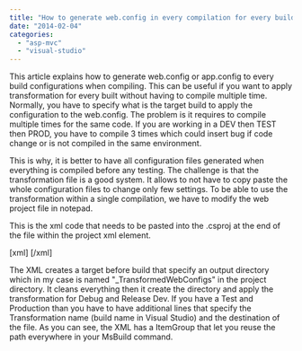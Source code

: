 ```yaml
---
title: "How to generate web.config in every compilation for every build configuration"
date: "2014-02-04"
categories: 
  - "asp-mvc"
  - "visual-studio"
---
```


This article explains how to generate web.config or app.config to every build configurations when compiling. This can be useful if you want to apply transformation for every built without having to compile multiple time. Normally, you have to specify what is the target build to apply the configuration to the web.config. The problem is it requires to compile multiple times for the same code. If you are working in a DEV then TEST then PROD, you have to compile 3 times which could insert bug if code change or is not compiled in the same environment.

This is why, it is better to have all configuration files generated when everything is compiled before any testing. The challenge is that the transformation file is a good system. It allows to not have to copy paste the whole configuration files to change only few settings. To be able to use the transformation within a single compilation, we have to modify the web project file in notepad.

This is the xml code that needs to be pasted into the .csproj at the end of the file within the project xml element.

\[xml\] <Target Name="BeforeBuild"> <!-- Variable that contains the path of where the configuration file will be located --> <ItemGroup> <TransformedWebConfigsDir Include="$(OutDir)..\\\_TransformedWebConfigs" /> </ItemGroup> <!-- MSBuild transform the web.config into the destination folder--> <!-- Remove the temporary folder where transformation are located. This is used only after this process as run once --> <RemoveDir Directories="@(TransformedWebConfigsDir)" /> <!-- Create the transformation directory only if not existing. --> <MakeDir Directories="@(TransformedWebConfigsDir)" Condition="!Exists('@(TransformedWebConfigsDir)')" /> <!-- Transform for debug --> <TransformXml Source="Web.config" Transform="Web.Debug.config" Destination="@(TransformedWebConfigsDir)\\Web.Debug.config" StackTrace="true" /> <!-- Transform for release --> <TransformXml Source="Web.config" Transform="Web.Release.Dev.config" Destination="@(TransformedWebConfigsDir)\\Web.Release.Dev.config" StackTrace="true" /> </Target> <Target Name="BeforeClean"> <RemoveDir Directories="@(TransformedWebConfigsDir)" /> </Target> \[/xml\]

The XML creates a target before build that specify an output directory which in my case is named "\_TransformedWebConfigs" in the project directory. It cleans everything then it create the directory and apply the transformation for Debug and Release Dev. If you have a Test and Production than you have to have additional lines that specify the Transformation name (build name in Visual Studio) and the destination of the file. As you can see, the XML has a ItemGroup that let you reuse the path everywhere in your MsBuild command.
